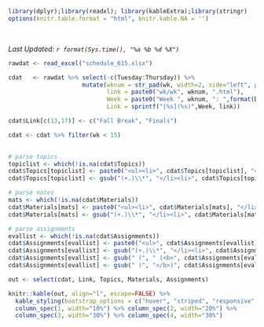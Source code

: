 ```r
library(dplyr);library(readxl); library(kableExtra);library(stringr)
options(knitr.table.format = "html", knitr.kable.NA = '') 
```
<br>

_Last Updated: `r format(Sys.time(), "%a %b %d %X")` _
<br>
```r
rawdat <- read_excel("schedule_615.xlsx")

cdat   <- rawdat %>% select(-c(Tuesday:Thursday)) %>% 
                     mutate(wknum = str_pad(wk, width=2, side="left", pad="0"),
                            link = paste0("wk/wk", wknum, ".html"), 
                            Week = paste0("Week ", wknum, ": ",format(Date, format="%b %d")), 
                            Link = sprintf("[%s](%s)",Week, link))

cdat$Link[c(13,17)] <- c("Fall Break", "Finals")

cdat <- cdat %>% filter(wk < 15)
 

# parse topics
topiclist <- which(!is.na(cdat$Topics))
cdat$Topics[topiclist] <- paste0("<ul><li>", cdat$Topics[topiclist], "</li></ul>")
cdat$Topics[topiclist] <- gsub("(+.)\\*", "</li><li>", cdat$Topics[topiclist])

# parse notes
mats <- which(!is.na(cdat$Materials))
cdat$Materials[mats] <- paste0("<ul><li>", cdat$Materials[mats], "</li></ul>")
cdat$Materials[mats] <- gsub("(+.)\\*", "</li><li>", cdat$Materials[mats])

# parse assignments
evallist <- which(!is.na(cdat$Assignments))
cdat$Assignments[evallist] <- paste0("<ul>", cdat$Assignments[evallist], "</li></ul>")
cdat$Assignments[evallist] <- gsub("(+.)\\*", "</li><li>", cdat$Assignments[evallist])
cdat$Assignments[evallist] <- gsub(" (", " (<b>", cdat$Assignments[evallist], fixed=TRUE)
cdat$Assignments[evallist] <- gsub(" )", "</b>)", cdat$Assignments[evallist], fixed=TRUE)

```

```r
out <- select(cdat, Link, Topics, Materials, Assignments)

knitr::kable(out, align="l", escape=FALSE) %>% 
  kable_styling(bootstrap_options = c("hover", "striped", "responsive", "bordered")) %>% 
  column_spec(1, width="10%") %>% column_spec(2, width="20%") %>% 
  column_spec(3, width="30%") %>% column_spec(4, width="30%")
```

